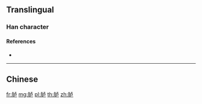 {{character info/new}}
{{also|臚}}
==Translingual==

===Han character===
{{Han char|rn=130|rad=肉|as=05|sn=9|four=|canj=BYS|ids=⿰[[肉|⺼]][[卢]]}}

====References====
* {{Han ref|kx=0980.141|hdz=32059.020|uh=80EA|ud=33002}}

----

==Chinese==
{{zh-see|臚}}

[[fr:胪]]
[[mg:胪]]
[[pl:胪]]
[[th:胪]]
[[zh:胪]]